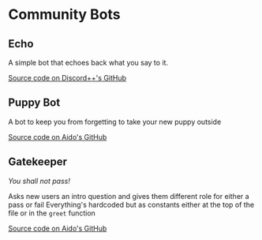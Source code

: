 # Community Bots

[priority]: 5

## Echo
A simple bot that echoes back what you say to it.

[Source code on Discord++'s GitHub](https://github.com/DiscordPP/echo-bot)

## Puppy Bot
A bot to keep you from forgetting to take your new puppy outside

[Source code on Aido's GitHub](https://github.com/UndarkAido/puppy-bot)

## Gatekeeper
*You shall not pass!*

Asks new users an intro question and gives them different role for either a pass or fail
Everything's hardcoded but as constants either at the top of the file or in the `greet` function

[Source code on Aido's GitHub](https://github.com/UndarkAido/gatekeeper)
